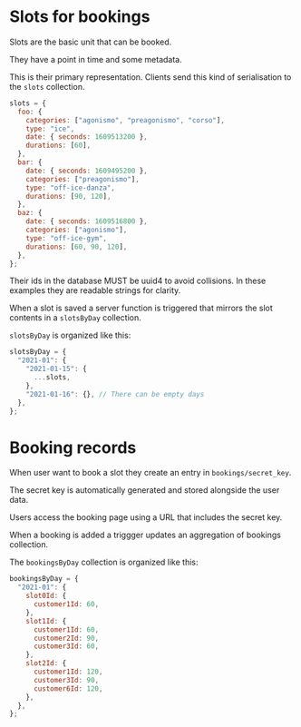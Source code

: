 
<Meta title="Slots" />

# Slots for bookings

Slots are the basic unit that can be booked.

They have a point in time and some metadata.

This is their primary representation. Clients send this kind of serialisation to the `slots` collection.

```javascript
slots = {
  foo: {
    categories: ["agonismo", "preagonismo", "corso"],
    type: "ice",
    date: { seconds: 1609513200 },
    durations: [60],
  },
  bar: {
    date: { seconds: 1609495200 },
    categories: ["preagonismo"],
    type: "off-ice-danza",
    durations: [90, 120],
  },
  baz: {
    date: { seconds: 1609516800 },
    categories: ["agonismo"],
    type: "off-ice-gym",
    durations: [60, 90, 120],
  },
};
```

Their ids in the database MUST be uuid4 to avoid collisions. In these examples they are readable strings for clarity.

When a slot is saved a server function is triggered that mirrors the slot contents in a `slotsByDay` collection.

`slotsByDay` is organized like this:

```javascript
slotsByDay = {
  "2021-01": {
    "2021-01-15": {
      ...slots,
    },
    "2021-01-16": {}, // There can be empty days
  },
};
```

# Booking records

When user want to book a slot they create an entry in `bookings/secret_key`.

The secret key is automatically generated and stored alongside the user data.

Users access the booking page using a URL that includes the secret key.

When a booking is added a triggger updates an aggregation of bookings collection.

The `bookingsByDay` collection is organized like this:

```javascript
bookingsByDay = {
  "2021-01": {
    slot0Id: {
      customer1Id: 60,
    },
    slot1Id: {
      customer1Id: 60,
      customer2Id: 90,
      customer3Id: 60,
    },
    slot2Id: {
      customer1Id: 120,
      customer3Id: 90,
      customer6Id: 120,
    },
  },
};
```
